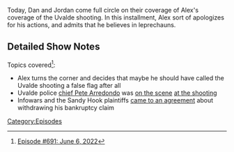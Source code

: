 {{Episode
    | title           = June 6, 2022
    | caption         = [https://knowledgefight.libsyn.com/691-june-6-2022 Listen to this episode on Libsyn]
    | episodeNumber   = 691
    | length          = 01:24:53
    | airDate         = June 13, 2022
    | coverageDate    = June 6, 2022
    | previousEpisode = [[690: May 27, 2022]]
    | nextEpisode     = [[692: Alex Jones' Punch Out]]
}}

{{Stub}}

Today, Dan and Jordan come full circle on their coverage of Alex's coverage of the Uvalde shooting.  In this installment, Alex sort of apologizes for his actions, and admits that he believes in leprechauns.

==Detailed Show Notes==

Topics covered<ref>[https://knowledgefight.com/research/2022/6/12/episode-691-june-6-2022 Episode #691: June 6, 2022]</ref>:

*Alex turns the corner and decides that maybe he should have called the Uvalde shooting a false flag after all
*Uvalde police [https://www.kens5.com/article/news/special-reports/uvalde-school-shooting/uvalde-cisd-police-chief-gives-details-of-what-happened-inside-robb-elementary/273-18734847-58ab-4374-9ddc-f55641a334a2 chief Pete Arredondo] was [https://www.nytimes.com/2022/06/09/us/uvalde-shooting-police-response.html on the scene] [https://www.cnn.com/interactive/2022/06/us/uvalde-police-narratives-texas-shooting/index.html at the shooting]
*Infowars and the Sandy Hook plaintiffs [https://news.bloomberglaw.com/us-law-week/infowars-to-dismiss-bankruptcy-after-deal-with-justice-department came to an agreement] about withdrawing his bankruptcy claim

[[Category:Episodes]]
